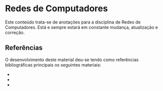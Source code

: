 


# Redes de Computadores

Este conteúdo trata-se de anotações para a disciplina de Redes de Computadores. Está e sempre estará em constante mudança, atualização e correção.

## Referências
O desenvolvimento deste material deu-se tendo como referências bibliográficas principais os seguintes materiais:

- <Bib bib='kurose_2013_book'    type='abnt' link={true}/><br/>
- <Bib bib='tanenbaum_2011_book' type='abnt' link={true}/><br/>
- <Bib bib='torres_2009_book'    type='abnt'/><br/>
